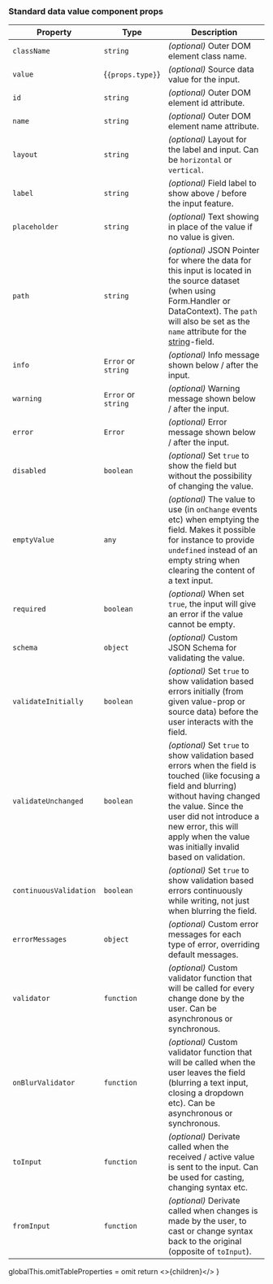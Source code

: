 
### Standard data value component props

<OmitTableProperties>

| Property               | Type                        | Description                                                                                                                                                                                                                                                                      |
| ---------------------- | --------------------------- | -------------------------------------------------------------------------------------------------------------------------------------------------------------------------------------------------------------------------------------------------------------------------------- |
| `className`            | `string`                    | _(optional)_ Outer DOM element class name.                                                                                                                                                                                                                                       |
| `value`                | {<code>{props.type}</code>} | _(optional)_ Source data value for the input.                                                                                                                                                                                                                                    |
| `id`                   | `string`                    | _(optional)_ Outer DOM element id attribute.                                                                                                                                                                                                                                     |
| `name`                 | `string`                    | _(optional)_ Outer DOM element name attribute.                                                                                                                                                                                                                                   |
| `layout`               | `string`                    | _(optional)_ Layout for the label and input. Can be `horizontal` or `vertical`.                                                                                                                                                                                                  |
| `label`                | `string`                    | _(optional)_ Field label to show above / before the input feature.                                                                                                                                                                                                               |
| `placeholder`          | `string`                    | _(optional)_ Text showing in place of the value if no value is given.                                                                                                                                                                                                            |
| `path`                 | `string`                    | _(optional)_ JSON Pointer for where the data for this input is located in the source dataset (when using Form.Handler or DataContext). The `path` will also be set as the `name` attribute for the [string](/uilib/extensions/forms/base-fields/String/)-field.                  |
| `info`                 | `Error` or `string`         | _(optional)_ Info message shown below / after the input.                                                                                                                                                                                                                         |
| `warning`              | `Error` or `string`         | _(optional)_ Warning message shown below / after the input.                                                                                                                                                                                                                      |
| `error`                | `Error`                     | _(optional)_ Error message shown below / after the input.                                                                                                                                                                                                                        |
| `disabled`             | `boolean`                   | _(optional)_ Set `true` to show the field but without the possibility of changing the value.                                                                                                                                                                                     |
| `emptyValue`           | `any`                       | _(optional)_ The value to use (in `onChange` events etc) when emptying the field. Makes it possible for instance to provide `undefined` instead of an empty string when clearing the content of a text input.                                                                    |
| `required`             | `boolean`                   | _(optional)_ When set `true`, the input will give an error if the value cannot be empty.                                                                                                                                                                                         |
| `schema`               | `object`                    | _(optional)_ Custom JSON Schema for validating the value.                                                                                                                                                                                                                        |
| `validateInitially`    | `boolean`                   | _(optional)_ Set `true` to show validation based errors initially (from given value-prop or source data) before the user interacts with the field.                                                                                                                               |
| `validateUnchanged`    | `boolean`                   | _(optional)_ Set `true` to show validation based errors when the field is touched (like focusing a field and blurring) without having changed the value. Since the user did not introduce a new error, this will apply when the value was initially invalid based on validation. |
| `continuousValidation` | `boolean`                   | _(optional)_ Set `true` to show validation based errors continuously while writing, not just when blurring the field.                                                                                                                                                            |
| `errorMessages`        | `object`                    | _(optional)_ Custom error messages for each type of error, overriding default messages.                                                                                                                                                                                          |
| `validator`            | `function`                  | _(optional)_ Custom validator function that will be called for every change done by the user. Can be asynchronous or synchronous.                                                                                                                                                |
| `onBlurValidator`      | `function`                  | _(optional)_ Custom validator function that will be called when the user leaves the field (blurring a text input, closing a dropdown etc). Can be asynchronous or synchronous.                                                                                                   |
| `toInput`              | `function`                  | _(optional)_ Derivate called when the received / active value is sent to the input. Can be used for casting, changing syntax etc.                                                                                                                                                |
| `fromInput`            | `function`                  | _(optional)_ Derivate called when changes is made by the user, to cast or change syntax back to the original (opposite of `toInput`).                                                                                                                                            |

</OmitTableProperties>

  globalThis.omitTableProperties = omit
  return <>{children}</>
}
